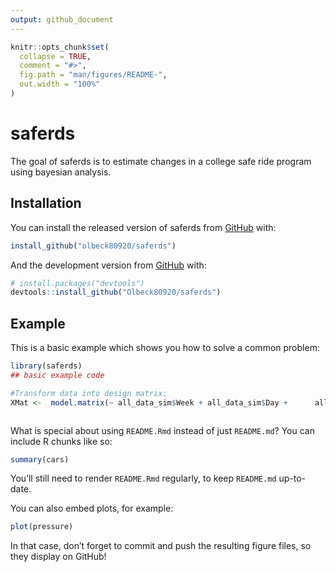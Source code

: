 ```yaml
---
output: github_document
---
```


<!-- README.md is generated from README.Rmd. Please edit that file -->

```r
knitr::opts_chunk$set(
  collapse = TRUE,
  comment = "#>",
  fig.path = "man/figures/README-",
  out.width = "100%"
)
```
# saferds

<!-- badges: start -->
<!-- badges: end -->

The goal of saferds is to estimate changes in a college safe ride program using bayesian analysis. 

## Installation

You can install the released version of saferds from [GitHub](https://github.com/Olbeck80920/saferds) with:

``` r
install_github("olbeck80920/saferds")
```

And the development version from [GitHub](https://github.com/) with:

``` r
# install.packages("devtools")
devtools::install_github("Olbeck80920/saferds")
```
## Example

This is a basic example which shows you how to solve a common problem:

```r
library(saferds)
## basic example code

#Transform data into design matrix: 
XMat <-  model.matrix(~ all_data_sim$Week + all_data_sim$Day +      all_data_sim$Week*all_data_sim$Day)



```

What is special about using `README.Rmd` instead of just `README.md`? You can include R chunks like so:

```r
summary(cars)
```

You'll still need to render `README.Rmd` regularly, to keep `README.md` up-to-date.

You can also embed plots, for example:

```r
plot(pressure)
```

In that case, don't forget to commit and push the resulting figure files, so they display on GitHub!
